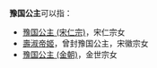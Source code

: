 '''豫国公主'''可以指：
*[[豫国公主_(宋仁宗)|豫国公主 (宋仁宗)]]，宋仁宗女
*[[壽淑帝姬|壽淑帝姬]]，曾封豫国公主，宋徽宗女
*[[豫国公主_(金朝)|豫国公主 (金朝)]]，金世宗女

{{Disambig|Cat=公主封号消歧义}}